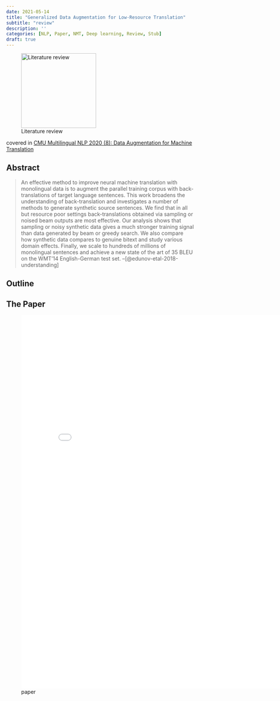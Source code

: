 ```yaml
---
date: 2021-05-14
title: "Generalized Data Augmentation for Low-Resource Translation"
subtitle: "review"
description: ''
categories: [NLP, Paper, NMT, Deep learning, Review, Stub]
draft: true
---
```


![Literature review](/images/literature-review-open-book.jpg){.column-margin .nolightbox width="200px"}


covered in [CMU Multilingual NLP 2020 (8): Data Augmentation for Machine Translation](https://www.youtube.com/watch?v=RqNobMjb6IQ&ab_channel=GrahamNeubig)



<!-- ::: {#vid-01 .column-margin}
{{< video https://aclanthology.org/2022.findings-naacl.75.mp4 >}}

Presentation Video
::: -->

## Abstract

> An effective method to improve neural machine translation with monolingual data is to augment the parallel training corpus with back-translations of target language sentences. This work broadens the understanding of back-translation and investigates a number of methods to generate synthetic source sentences. We find that in all but resource poor settings back-translations obtained via sampling or noised beam outputs are most effective. Our analysis shows that sampling or noisy synthetic data gives a much stronger training signal than data generated by beam or greedy search. We also compare how synthetic data compares to genuine bitext and study various domain effects. Finally, we scale to hundreds of millions of monolingual sentences and achieve a new state of the art of 35 BLEU on the WMT’14 English-German test set. --[@edunov-etal-2018-understanding]

## Outline

## The Paper

![paper](./paper.pdf){.col-page width=800px height=1000px group="slides"}
